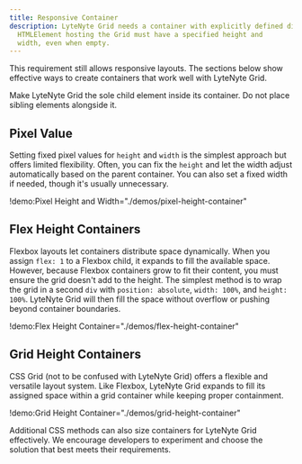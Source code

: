 ```yaml
---
title: Responsive Container
description: LyteNyte Grid needs a container with explicitly defined dimensions. The
  HTMLElement hosting the Grid must have a specified height and
  width, even when empty.
---
```


This requirement still allows responsive layouts. The sections below
show effective ways to create containers that work well with LyteNyte
Grid.

<Callout>

Make LyteNyte Grid the sole child element inside its container. Do not
place sibling elements alongside it.

</Callout>

## Pixel Value

Setting fixed pixel values for `height` and `width` is the simplest
approach but offers limited flexibility. Often, you can fix the
`height` and let the width adjust automatically based on the parent
container. You can also set a fixed width if needed, though it's usually
unnecessary.

!demo:Pixel Height and Width="./demos/pixel-height-container"

## Flex Height Containers

Flexbox layouts let containers distribute space dynamically. When you
assign `flex: 1` to a Flexbox child, it expands to fill the available
space. However, because Flexbox containers grow to fit their content,
you must ensure the grid doesn't add to the height. The simplest method
is to wrap the grid in a second `div` with `position: absolute`,
`width: 100%`, and `height: 100%`. LyteNyte Grid will then fill the
space without overflow or pushing beyond container boundaries.

!demo:Flex Height Container="./demos/flex-height-container"

## Grid Height Containers

CSS Grid (not to be confused with LyteNyte Grid) offers a flexible and versatile
layout system. Like Flexbox, LyteNyte Grid expands to fill its assigned space
within a grid container while keeping proper containment.

!demo:Grid Height Container="./demos/grid-height-container"

Additional CSS methods can also size containers for LyteNyte Grid
effectively. We encourage developers to experiment and choose the
solution that best meets their requirements.
